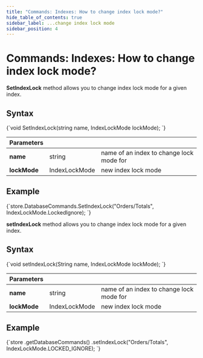 ```yaml
---
title: "Commands: Indexes: How to change index lock mode?"
hide_table_of_contents: true
sidebar_label: ...change index lock mode
sidebar_position: 4
---
```





# Commands: Indexes: How to change index lock mode?
<LanguageSwitcher supportedLanguages={supportedLanguages} />
<LanguageContent language="csharp">


**SetIndexLock** method allows you to change index lock mode for a given index.

## Syntax

<TabItem value="change_index_lock_1" label="change_index_lock_1">
<CodeBlock language="csharp">
{`void SetIndexLock(string name, IndexLockMode lockMode);
`}
</CodeBlock>
</TabItem>

| Parameters | | |
| ------------- | ------------- | ----- |
| **name** | string | name of an index to change lock mode for |
| **lockMode** | IndexLockMode | new index lock mode |

## Example

<TabItem value="change_index_lock_2" label="change_index_lock_2">
<CodeBlock language="csharp">
{`store.DatabaseCommands.SetIndexLock("Orders/Totals", IndexLockMode.LockedIgnore);
`}
</CodeBlock>
</TabItem>


</LanguageContent>
<LanguageContent language="java">


**setIndexLock** method allows you to change index lock mode for a given index.

## Syntax

<TabItem value="change_index_lock_1" label="change_index_lock_1">
<CodeBlock language="java">
{`void setIndexLock(String name, IndexLockMode lockMode);
`}
</CodeBlock>
</TabItem>

| Parameters | | |
| ------------- | ------------- | ----- |
| **name** | string | name of an index to change lock mode for |
| **lockMode** | IndexLockMode | new index lock mode |

## Example

<TabItem value="change_index_lock_2" label="change_index_lock_2">
<CodeBlock language="java">
{`store
  .getDatabaseCommands()
  .setIndexLock("Orders/Totals", IndexLockMode.LOCKED_IGNORE);
`}
</CodeBlock>
</TabItem>


</LanguageContent>

<!---
- [How to change index priority?](../../../../client-api/commands/indexes/how-to/change-index-priority)
- [How to change transformer lock mode?](../../../../client-api/commands/transformers/how-to/change-transformer-lock-mode)

-->